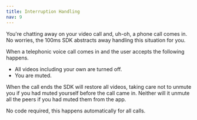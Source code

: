 ---
title: Interruption Handling
nav: 9
---

You're chatting away on your video call and, uh-oh, a phone call comes in. No worries, the 100ms SDK abstracts away handling this situation for you.

When a telephonic voice call comes in and the user accepts the following happens.

-   All videos including your own are turned off.
-   You are muted.

When the call ends the SDK will restore all videos, taking care not to unmute you if you had muted yourself before the call came in. Neither will it unmute all the peers if you had muted them from the app.

No code required, this happens automatically for all calls.
